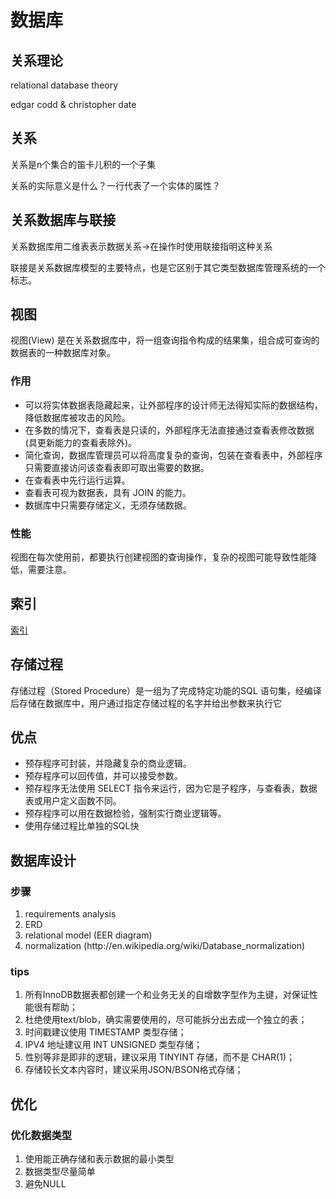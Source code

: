 = 数据库 =

== 关系理论 ==
relational database theory

edgar codd & christopher date

== 关系 ==
关系是n个集合的笛卡儿积的一个子集

关系的实际意义是什么？一行代表了一个实体的属性？

== 关系数据库与联接 ==
关系数据库用二维表表示数据关系->在操作时使用联接指明这种关系

联接是关系数据库模型的主要特点，也是它区别于其它类型数据库管理系统的一个标志。

== 视图 ==
视图(View) 是在关系数据库中，将一组查询指令构成的结果集，组合成可查询的数据表的一种数据库对象。

=== 作用 ===
* 可以将实体数据表隐藏起来，让外部程序的设计师无法得知实际的数据结构，降低数据库被攻击的风险。
* 在多数的情况下，查看表是只读的，外部程序无法直接通过查看表修改数据(具更新能力的查看表除外)。
* 简化查询，数据库管理员可以将高度复杂的查询，包装在查看表中，外部程序只需要直接访问该查看表即可取出需要的数据。
* 在查看表中先行运行运算。
* 查看表可视为数据表，具有 JOIN 的能力。
* 数据库中只需要存储定义，无须存储数据。

=== 性能 ===
视图在每次使用前，都要执行创建视图的查询操作，复杂的视图可能导致性能降低，需要注意。

== 索引 ==
[[dbindex|索引]]

== 存储过程 ==
存储过程（Stored Procedure）是一组为了完成特定功能的SQL 语句集，经编译后存储在数据库中，用户通过指定存储过程的名字并给出参数来执行它

== 优点 ==
* 预存程序可封装，并隐藏复杂的商业逻辑。
* 预存程序可以回传值，并可以接受参数。
* 预存程序无法使用 SELECT 指令来运行，因为它是子程序，与查看表，数据表或用户定义函数不同。
* 预存程序可以用在数据检验，强制实行商业逻辑等。
* 使用存储过程比单独的SQL快

== 数据库设计 ==
=== 步骤 ===
# requirements analysis
# ERD
# relational model (EER diagram)
# normalization (http://en.wikipedia.org/wiki/Database_normalization)
=== tips ===
# 所有InnoDB数据表都创建一个和业务无关的自增数字型作为主键，对保证性能很有帮助；
# 杜绝使用text/blob，确实需要使用的，尽可能拆分出去成一个独立的表；
# 时间戳建议使用 TIMESTAMP 类型存储；
# IPV4 地址建议用 INT UNSIGNED 类型存储；
# 性别等非是即非的逻辑，建议采用 TINYINT 存储，而不是 CHAR(1)；
# 存储较长文本内容时，建议采用JSON/BSON格式存储；

== 优化 ==
=== 优化数据类型 ===
# 使用能正确存储和表示数据的最小类型
# 数据类型尽量简单
# 避免NULL
